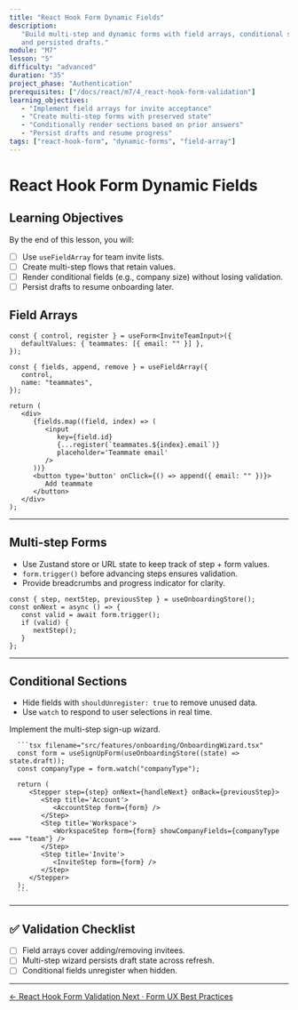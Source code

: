 ```yaml
---
title: "React Hook Form Dynamic Fields"
description:
   "Build multi-step and dynamic forms with field arrays, conditional sections,
   and persisted drafts."
module: "M7"
lesson: "5"
difficulty: "advanced"
duration: "35"
project_phase: "Authentication"
prerequisites: ["/docs/react/m7/4_react-hook-form-validation"]
learning_objectives:
   - "Implement field arrays for invite acceptance"
   - "Create multi-step forms with preserved state"
   - "Conditionally render sections based on prior answers"
   - "Persist drafts and resume progress"
tags: ["react-hook-form", "dynamic-forms", "field-array"]
---
```



# React Hook Form Dynamic Fields

## Learning Objectives

By the end of this lesson, you will:

-  [ ] Use `useFieldArray` for team invite lists.
-  [ ] Create multi-step flows that retain values.
-  [ ] Render conditional fields (e.g., company size) without losing validation.
-  [ ] Persist drafts to resume onboarding later.

## Field Arrays

```tsx
const { control, register } = useForm<InviteTeamInput>({
   defaultValues: { teammates: [{ email: "" }] },
});

const { fields, append, remove } = useFieldArray({
   control,
   name: "teammates",
});

return (
   <div>
      {fields.map((field, index) => (
         <input
            key={field.id}
            {...register(`teammates.${index}.email`)}
            placeholder='Teammate email'
         />
      ))}
      <button type='button' onClick={() => append({ email: "" })}>
         Add teammate
      </button>
   </div>
);
```

---

## Multi-step Forms

-  Use Zustand store or URL state to keep track of step + form values.
-  `form.trigger()` before advancing steps ensures validation.
-  Provide breadcrumbs and progress indicator for clarity.

```tsx
const { step, nextStep, previousStep } = useOnboardingStore();
const onNext = async () => {
   const valid = await form.trigger();
   if (valid) {
      nextStep();
   }
};
```

---

## Conditional Sections

-  Hide fields with `shouldUnregister: true` to remove unused data.
-  Use `watch` to respond to user selections in real time.

<Accordions type='single' className='mt-4'>
   <Accordion title='TaskFlow Pro Flow'>
      <p>Implement the multi-step sign-up wizard.</p>

      ```tsx filename="src/features/onboarding/OnboardingWizard.tsx"
      const form = useSignUpForm(useOnboardingStore((state) => state.draft));
      const companyType = form.watch("companyType");

      return (
         <Stepper step={step} onNext={handleNext} onBack={previousStep}>
            <Step title='Account'>
               <AccountStep form={form} />
            </Step>
            <Step title='Workspace'>
               <WorkspaceStep form={form} showCompanyFields={companyType === "team"} />
            </Step>
            <Step title='Invite'>
               <InviteStep form={form} />
            </Step>
         </Stepper>
      );
      ```

   </Accordion>
</Accordions>

---

## ✅ Validation Checklist

-  [ ] Field arrays cover adding/removing invitees.
-  [ ] Multi-step wizard persists draft state across refresh.
-  [ ] Conditional fields unregister when hidden.

---

<div className='mt-8 flex justify-between'>
   <a
      href='/docs/react/m7/4_react-hook-form-validation'
      className='text-sm font-medium text-muted-foreground hover:text-foreground'
   >
      ← React Hook Form Validation
   </a>
   <a
      href='/docs/react/m7/6_form-ux-best-practices'
      className='text-sm font-medium text-primary hover:text-primary/80'
   >
      Next · Form UX Best Practices
   </a>
</div>
